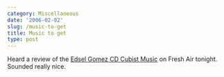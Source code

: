 ```yaml
---
category: Miscellaneous
date: '2006-02-02'
slug: /music-to-get
title: Music to get
type: post
---
```



Heard a review of the
[Edsel Gomez CD Cubist Music](http://www.cdbaby.com/cd/edselgomez)
on Fresh Air tonight. Sounded really nice.